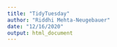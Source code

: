 ```yaml
---
title: "TidyTuesday"
author: "Riddhi Mehta-Neugebauer"
date: "12/16/2020"
output: html_document
---
```


```r

```

